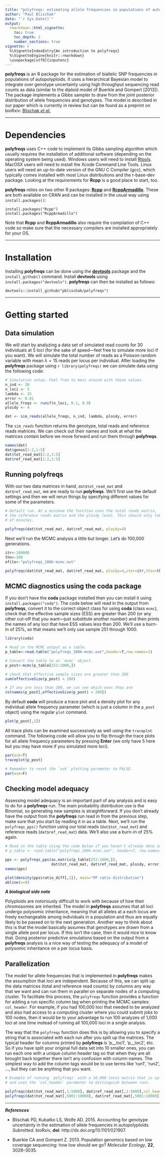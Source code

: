 ```yaml
---
title: "polyfreqs: estimating allele frequencies in populations of autopolyploids"
author: "Paul Blischak"
date: "`r Sys.Date()`"
output: 
  rmarkdown::html_vignette:
    toc: true
    toc_depth: 2
    number_sections: true
vignette: >
  %\VignetteIndexEntry{An introduction to polyfreqs}
  %\VignetteEngine{knitr::rmarkdown}
  \usepackage[utf8]{inputenc}
---
```


**polyfreqs** is an R package for the estimation of biallelic SNP frequencies in populations of autopolyploids. It uses a hierarchical Bayesian model to integrate over genotype uncertainty using high throughput sequencing read counts as data (similar to the diploid model of Buerkle and Gompert [2013]). The package implements a Gibbs sampler to draw from the joint posterior distribution of allele frequencies and genotypes. The model is described in our paper which is currently in review but can be found as a preprint on bioRxiv: <a href="http://biorxiv.org/content/early/2015/07/02/021907" target="_blank">Blischak <em>et al</em>.</a>

--------

# Dependencies

**polyfreqs** uses C++ code to implement its Gibbs sampling algorithm which usually requires the installation of additional software (depending on the operating system being used). Windows users will need to install [Rtools](http://cran.r-project.org/bin/windows/Rtools/). MacOSX users will need to install the Xcode Command Line Tools. Linux users will need an up-to-date version of the GNU C Compiler (gcc), which typically comes installed with most Linux distributions and the r-base-dev package.  Looking at the requirements for **Rcpp** is a good place to start, too.

**polyfreqs** relies on two other R packages: [**Rcpp**](http://cran.r-project.org/web/packages/Rcpp/index.html) and [**RcppArmadillo**](http://cran.r-project.org/web/packages/RcppArmadillo/index.html). These are both available on CRAN and can be installed in the usual way using `install.packages()`:

```
install.packages("Rcpp")
install.packages("RcppArmadillo")
```

Note that **Rcpp** and **RcppArmadillo** also require the compilation of C++ code so make sure that the necessary compilers are installed appropriately for your OS.

--------

# Installation

Installing **polyfreqs** can be done using the [**devtools**](http://cran.r-project.org/web/packages/devtools/index.html) package and the `install_github()` command. Install **devtools** using `install.packages("devtools")`. **polyfreqs** can then be installed as follows:

```
devtools::install_github("pblischak/polyfreqs")
```

--------

# Getting started

## Data simulation

We will start by analyzing a data set of simulated read counts for 30 individuals at 5 loci (for the sake of speed---feel free to simulate more loci if you want). We will simulate the total number of reads as a Poisson random variable with mean $\lambda=15$ reads per locus per individual. After loading the **polyfreqs** package using `r library(polyfreqs)` we can simulate data using the following code:

```r
# Simulation setup. Feel free to mess around with these values.
n_ind <- 30
n_loci <- 5
lambda <- 15
error <- 0.01
allele_freqs <- runif(n_loci, 0.1, 0.9)
ploidy <- 4

dat <- sim_reads(allele_freqs, n_ind, lambda, ploidy, error)
```

The `sim_reads` function returns the genotype, total reads and reference reads matrices. We can check out their names and look at what the matrices contain before we move forward and run them through **polyfreqs**.

```r
names(dat)
dat$genos[1:2,1:5]
dat$tot_read_mat[1:2,1:5]
dat$ref_read_mat[1:2,1:5]
```

## Running **polyfreqs**

With our two data matrices in hand, `dat$tot_read_mat` and `dat$ref_read_mat`, we are ready to run **polyfreqs**. We'll first use the default settings and then we will rerun things by specifying different values for some of the parameters.

```r
# Default run. At a minimum the function uses the total reads matrix, 
# the reference reads matrix and the ploidy level. This should only take a couple
# of minutes.

polyfreqs(dat$tot_read_mat, dat$ref_read_mat, ploidy=4)
```

Next we'll run the MCMC analysis a little but longer. Let's do 100,000 generations.

```r
itr<-100000
thn<-100
ofile<-"polyfreqs_100k-mcmc.out"
```

```r
polyfreqs(dat$tot_read_mat, dat$ref_read_mat, ploidy=4,iter=itr,thin=thn,outfile=ofile)
```

## MCMC diagnostics using the **coda** package

If you don't have the **coda** package installed then you can install it using `install.packages("coda")`. The code below will read in the output from **polyfreqs**, convert it to the correct object class for using **coda** (class `mcmc`), check that the effective sample sizes (ESS) are greater than 200 (or any other cut-off that you want---just substitute another number) and then prints the names of any loci that have ESS values less than 200. We'll use a burn-in of 25%, so that means we'll only use sample 251 through 1000.

```r
library(coda)

# Read in the MCMC output as a table.
p_table<-read.table("polyfreqs_100k-mcmc.out",header=T,row.names=1)

# Convert the table to an `mcmc` object.
p_post<-mcmc(p_table[251:1000,])

# check that effective sample sizes are greater than 200
sum(effectiveSize(p_post) < 200)

# If any are less than 200, we can see which ones they are
colnames(p_post[,effectiveSize(p_post) < 200])
```

By default **coda** will produce a trace plot and a density plot for any individual allele frequency parameter (which is just a column in the `p_post` object) using the regular `plot` command.

```r
plot(p_post[,1])
```

All trace plots can be examined successively as well using the `traceplot` command. The following code will allow you to flip through the trace plots for all allele frequency parameters by pressing **Enter** (we only have 5 here but you may have more if you simulated more loci).

```r
par(ask=T)
traceplot(p_post)

# Remember to reset the `ask` plotting parameter to FALSE.
par(ask=F)
```

## Checking model adequacy

Assessing model adequacy is an important part of any analysis and is easy to do for a **polyfreqs** run. The main probability distribution use is the Binomial, so generating new samples is straightforward. If you don't already have the output from the **polyfreqs** run read in from the previous step, make sure that you start by reading it in as a table. Next, we'll run the `polyfreqs_pps()` function using our total reads (`dat$tot_read_mat`) and reference reads (`dat$ref_read_mat`) data. We'll also use a burn-in of 25% again.

```r
# Read in the table using the code below if you haven't already done so.
# p_table <- read.table("polyfreqs_100k-mcmc.out", header=T, row.names=1)

pps <- polyfreqs_pps(as.matrix(p_table[251:1000,]), 
                     dat$tot_read_mat, dat$ref_read_mat, ploidy, error)
names(pps)

plot(density(pps$ratio_diff[,1]), main="PP ratio distribution")
abline(v=0)
```

__*A biological side note*__

Polyploids are notoriously difficult to work with because of how their chromosomes are inherited. The model in **polyfreqs** assumes that all loci undergo polysomic inheritance, meaning that all alleles at a each locus are freely exchangeable among individuals in a population and thus are equally likely to be passed on to the next generation. Another way to think about this is that the model basically assumes that genotypes are drawn from a single allele pool per locus. If this isn't the case, then it would nice to know that. Doing posterior predictive simulations based on the output from a **polyfreqs** analysis is a nice way of testing the adequacy of a model of polysomic inheritance on a per locus basis.

## Parallelization

The model for allele frequencies that is implemented in **polyfreqs** makes the assumption that loci are independent. Because of this, we can split up the data matrices (total and reference read counts) by columns any way that we want and can run them in parallel on separate nodes of a computing cluster. To facilitate this process, the `polyfreqs` function provides a function for adding a run specific column tag when printing the MCMC samples: `col_header`. For example, if you had 100,000 loci that needed to be analyzed and also had access to a computing cluster where you could submit jobs to 100 nodes, then it would be to your advantage to run 100 analyzes of 1,000 loci at one time instead of running all 100,000 loci in a single analysis.

The way that the `polyfreqs` function does this is by allowing you to specify a string that is associated with each run after you split up the matrices. The typical header for columns printed by **polyfreqs** is 'p\_\_loc1', 'p\_\_loc2', etc. So if you have split your original full data set into 10 smaller ones, you can run each one with a unique column header tag so that when they are all brought back together there isn't any confusion with column names. The simplest way to add the column tags would be to use terms like 'run1', 'run2', ..., but they can be anything that you want.

```r
# Example of running `polyfreqs` with a 10,000 locus matrix that is split in half
# and uses the `col_header` parameter to distinguish between runs.

polyfreqs(dat$tot_read_mat[,1:5000], dat$ref_read_mat[,1:5000],col_header="run1")
polyfreqs(dat$tot_read_mat[,5001:10000], dat$ref_read_mat[,5001:10000],col_header="run2")
```

--------

**_References_**

- Blischak PD, Kubatko LS, Wolfe AD. 2015. Accounting for genotype uncertainty in the estimation of allele frequencies in autopolyploids. *Submitted*. bioRxiv, **doi**: http://dx.doi.org/10.1101/021907.

- Buerkle CA and Gompert Z. 2013. Population genomics based on low coverage sequencing: how low should we go? *Molecular Ecology*, **22**, 3028--3035.
